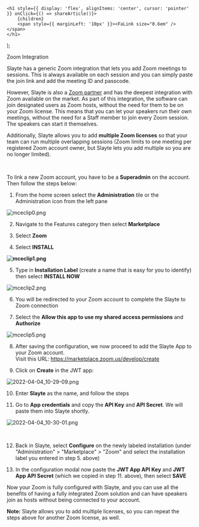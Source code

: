 

    <h1 style={{ display: 'flex', alignItems: 'center', cursor: 'pointer' }} onClick={() => shareArticle()}>
        {children} 
        <span style={{ marginLeft: '10px' }}><FaLink size="0.6em" /></span>
    </h1>
);

<ToastContainer />

<ClickableTitle>Zoom Integration</ClickableTitle>




Slayte has a generic Zoom integration that lets you add Zoom meetings to sessions. This is always available on each session and you can simply paste the join link and add the meeting ID and passcode.


However, Slayte is also a [Zoom partner](https://marketplace.zoom.us/apps/iwf4y3oHRIm04kGmx1kWeg) and has the deepest integration with Zoom available on the market. As part of this integration, the software can join designated users as Zoom hosts, without the need for them to be on your Zoom license. This means that you can let your speakers run their own meetings, without the need for a Staff member to join every Zoom session. The speakers can start it themselves.


Additionally, Slayte allows you to add **multiple Zoom licenses** so that your team can run multiple overlapping sessions (Zoom limits to one meeting per registered Zoom account owner, but Slayte lets you add multiple so you are no longer limited).


 


To link a new Zoom account, you have to be a **Superadmin** on the account. Then follow the steps below:


1. From the home screen select the **Administration** tile or the Administration icon from the left pane


![mceclip0.png](../../../resources/article-images/5098415157139-Zoom-Integration_1.png)


2. Navigate to the Features category then select **Marketplace**


3. Select **Zoom**


4. Select **INSTALL**


**![mceclip1.png](../../../resources/article-images/5098415157139-Zoom-Integration_2.png)**


5. Type in **Installation Label** (create a name that is easy for you to identify) then select **INSTALL NOW**


![mceclip2.png](../../../resources/article-images/5098415157139-Zoom-Integration_3.png)


6. You will be redirected to your Zoom account to complete the Slayte to Zoom connection 


7. Select the **Allow this app to use my shared access permissions** and **Authorize**


![mceclip5.png](../../../resources/article-images/5098415157139-Zoom-Integration_4.png)


8. After saving the configuration, we now proceed to add the Slayte App to your Zoom account.  
Visit this URL: <https://marketplace.zoom.us/develop/create>


9. Click on **Create** in the JWT app:


![2022-04-04_10-29-09.png](../../../resources/article-images/5098415157139-Zoom-Integration_5.png)


10. Enter **Slayte** as the name, and follow the steps


11. Go to **App credentials** and copy the **API Key** and **API Secret**. We will paste them into Slayte shortly.


![2022-04-04_10-30-01.png](../../../resources/article-images/5098415157139-Zoom-Integration_6.png)


 


12. Back in Slayte, select **Configure** on the newly labeled installation (under "Administration" > "Marketplace" > "Zoom" and select the installation label you entered in step 5. above)


13. In the configuration modal now paste the **JWT App API Key** and **JWT App API Secret** (which we copied in step 11. above), then select **SAVE**


Now your Zoom is fully configured with Slayte, and you can use all the benefits of having a fully integrated Zoom solution and can have speakers join as hosts without being connected to your account.


**Note:** Slayte allows you to add multiple licenses, so you can repeat the steps above for another Zoom license, as well.


 


 



